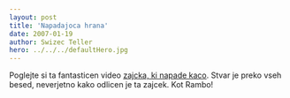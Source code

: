 ```yaml
---
layout: post
title: 'Napadajoca hrana'
date: 2007-01-19
author: Swizec Teller
hero: ../../../defaultHero.jpg
---
```

Poglejte si ta fantasticen video [zajcka, ki napade kaco](http://www.chilloutzone.de/files/07010804.html). Stvar je preko vseh besed, neverjetno kako odlicen je ta zajcek. Kot Rambo!